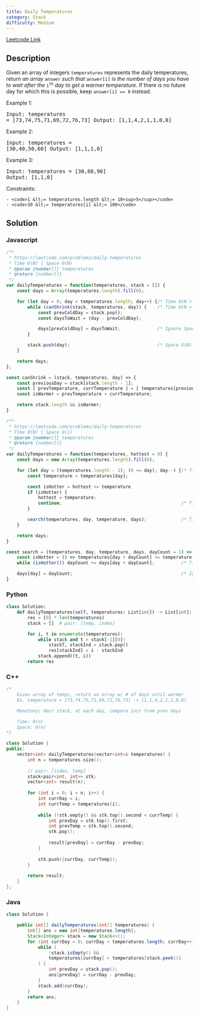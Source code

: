 ```yaml
---
title: Daily Temperatures
category: Stack
difficulty: Medium
---
```


<Callout>

[Leetcode Link](https://leetcode.com/problems/daily-temperatures)

</Callout>

## Description
Given an array of integers <code>temperatures</code> represents the daily temperatures, return *an array* <code>answer</code> *such that* <code>answer[i]</code> *is the number of days you have to wait after the* <code>i<sup>th</sup></code> *day to get a warmer temperature*. If there is no future day for which this is possible, keep <code>answer[i] == 0</code> instead.

 
Example 1:
<br /><pre className="overflow-x-auto">Input: temperatures = [73,74,75,71,69,72,76,73]
Output: [1,1,4,2,1,1,0,0]
</pre>Example 2:
<br /><pre className="overflow-x-auto">Input: temperatures = [30,40,50,60]
Output: [1,1,1,0]
</pre>Example 3:
<br /><pre className="overflow-x-auto">Input: temperatures = [30,60,90]
Output: [1,1,0]
</pre>
 
Constraints:


	- <code>1 &lt;= temperatures.length &lt;= 10<sup>5</sup></code>
	- <code>30 &lt;= temperatures[i] &lt;= 100</code>



## Solution

### Javascript
```javascript
/**
 * https://leetcode.com/problems/daily-temperatures
 * Time O(N) | Space O(N)
 * @param {number[]} temperatures
 * @return {number[]}
 */
var dailyTemperatures = function(temperatures, stack = []) {
    const days = Array(temperatures.length).fill(0);

    for (let day = 0; day < temperatures.length; day++) {/* Time O(N + N) */
        while (canShrink(stack, temperatures, day)) {    /* Time O(N + N) */
            const prevColdDay = stack.pop();
            const daysToWait = (day - prevColdDay);

            days[prevColdDay] = daysToWait;              /* Ignore Space O(N) */
        }

        stack.push(day);                                 /* Space O(N) */
    }

    return days;
};

const canShrink = (stack, temperatures, day) => {
    const previousDay = stack[stack.length - 1];
    const [ prevTemperature, currTemperature ] = [ temperatures[previousDay], temperatures[day] ];
    const isWarmer = prevTemperature < currTemperature;

    return stack.length && isWarmer;
}

/**
 * https://leetcode.com/problems/daily-temperatures
 * Time O(N) | Space O(1)
 * @param {number[]} temperatures
 * @return {number[]}
 */
var dailyTemperatures = function(temperatures, hottest = 0) {
    const days = new Array(temperatures.length).fill(0);

    for (let day = (temperatures.length - 1); (0 <= day); day--) {/* Time O(N + N) */
        const temperature = temperatures[day];

        const isHotter = hottest <= temperature
        if (isHotter) {
            hottest = temperature;
            continue;                                             /* Time O(N + N) */
        }

        search(temperatures, day, temperature, days);             /* Time O(N + N) | Ignore Space O(N) */
    }

    return days;
}

const search = (temperatures, day, temperature, days, dayCount = 1) => {
    const isHotter = () => temperatures[day + dayCount] <= temperature;
    while (isHotter()) dayCount += days[day + dayCount];          /* Time O(N + N) */

    days[day] = dayCount;                                         /* Ignore Space O(N) */
}
```
### Python
```python
class Solution:
    def dailyTemperatures(self, temperatures: List[int]) -> List[int]:
        res = [0] * len(temperatures)
        stack = []  # pair: [temp, index]

        for i, t in enumerate(temperatures):
            while stack and t > stack[-1][0]:
                stackT, stackInd = stack.pop()
                res[stackInd] = i - stackInd
            stack.append((t, i))
        return res

```
### C++
```cpp
/*
    Given array of temps, return an array w/ # of days until warmer
    Ex. temperature = [73,74,75,71,69,72,76,73] -> [1,1,4,2,1,1,0,0]

    Monotonic decr stack, at each day, compare incr from prev days

    Time: O(n)
    Space: O(n)
*/

class Solution {
public:
    vector<int> dailyTemperatures(vector<int>& temperatures) {
        int n = temperatures.size();
        
        // pair: [index, temp]
        stack<pair<int, int>> stk;
        vector<int> result(n);
        
        for (int i = 0; i < n; i++) {
            int currDay = i;
            int currTemp = temperatures[i];
            
            while (!stk.empty() && stk.top().second < currTemp) {
                int prevDay = stk.top().first;
                int prevTemp = stk.top().second;
                stk.pop();
                
                result[prevDay] = currDay - prevDay;
            }
            
            stk.push({currDay, currTemp});
        }
        
        return result;
    }
};

```
### Java
```java
class Solution {

    public int[] dailyTemperatures(int[] temperatures) {
        int[] ans = new int[temperatures.length];
        Stack<Integer> stack = new Stack<>();
        for (int currDay = 0; currDay < temperatures.length; currDay++) {
            while (
                !stack.isEmpty() &&
                temperatures[currDay] > temperatures[stack.peek()]
            ) {
                int prevDay = stack.pop();
                ans[prevDay] = currDay - prevDay;
            }
            stack.add(currDay);
        }
        return ans;
    }
}

```


